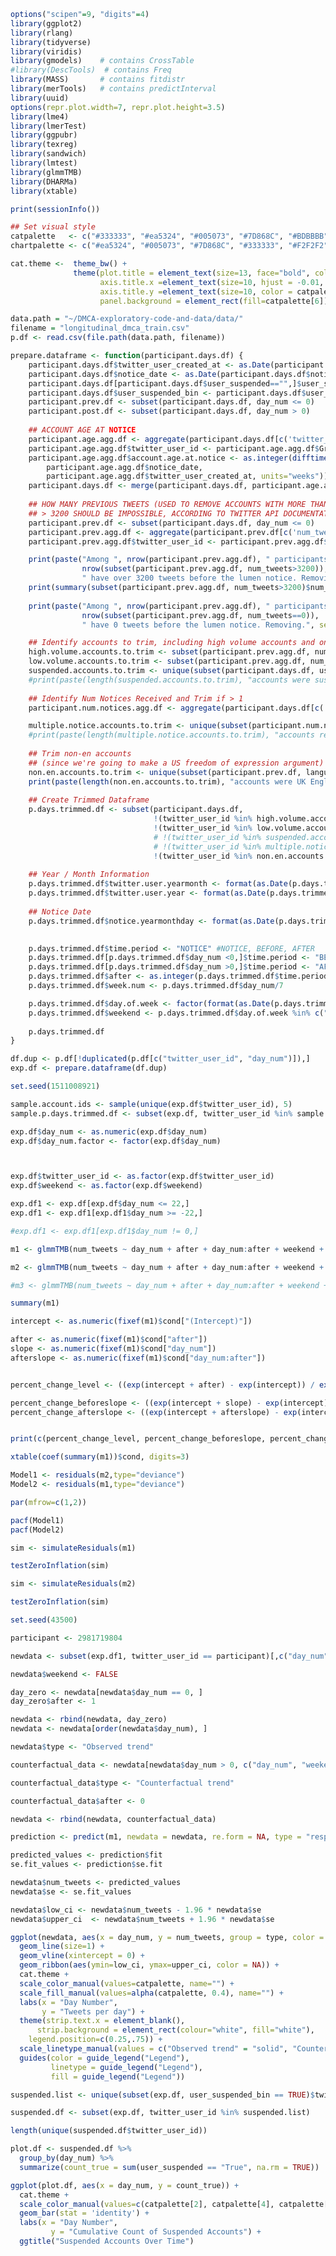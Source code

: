 ```r
options("scipen"=9, "digits"=4)
library(ggplot2)
library(rlang)
library(tidyverse)
library(viridis)
library(gmodels)    # contains CrossTable
#library(DescTools)  # contains Freq
library(MASS)       # contains fitdistr
library(merTools)   # contains predictInterval
library(uuid)
options(repr.plot.width=7, repr.plot.height=3.5)
library(lme4)
library(lmerTest)
library(ggpubr)
library(texreg)
library(sandwich)
library(lmtest)
library(glmmTMB)
library(DHARMa)
library(xtable)

print(sessionInfo())

```
```r
## Set visual style
catpalette   <- c("#333333", "#ea5324", "#005073", "#7D868C", "#BDBBBB", "#F2F2F2","#F6F2EB")
chartpalette <- c("#ea5324", "#005073", "#7D868C", "#333333", "#F2F2F2","#BDBBBB", "#F6F2EB")

cat.theme <-  theme_bw() +
              theme(plot.title = element_text(size=13, face="bold", color=catpalette[3]),
                    axis.title.x =element_text(size=10, hjust = -0.01, color = catpalette[1]),
                    axis.title.y =element_text(size=10, color = catpalette[1]),
                    panel.background = element_rect(fill=catpalette[6]))
```

```r
data.path = "~/DMCA-exploratory-code-and-data/data/"
filename = "longitudinal_dmca_train.csv"
p.df <- read.csv(file.path(data.path, filename))
```

```r
prepare.dataframe <- function(participant.days.df) {
    participant.days.df$twitter_user_created_at <- as.Date(participant.days.df$twitter_user_created_at)
    participant.days.df$notice_date <- as.Date(participant.days.df$notice_date)
    participant.days.df[participant.days.df$user_suspended=="",]$user_suspended = "False"
    participant.days.df$user_suspended_bin <- participant.days.df$user_suspended == "True"  
    participant.prev.df <- subset(participant.days.df, day_num <= 0)
    participant.post.df <- subset(participant.days.df, day_num > 0)
    
    ## ACCOUNT AGE AT NOTICE
    participant.age.agg.df <- aggregate(participant.days.df[c('twitter_user_created_at', 'notice_date')], by=list(participant.days.df$twitter_user_id), FUN=min)
    participant.age.agg.df$twitter_user_id <- participant.age.agg.df$Group.1
    participant.age.agg.df$account.age.at.notice <- as.integer(difftime(
        participant.age.agg.df$notice_date,
        participant.age.agg.df$twitter_user_created_at, units="weeks"))
    participant.days.df <- merge(participant.days.df, participant.age.agg.df[c("twitter_user_id", "account.age.at.notice")], by="twitter_user_id")    
    
    ## HOW MANY PREVIOUS TWEETS (USED TO REMOVE ACCOUNTS WITH MORE THAN 3200 TWEETS BEFORE SAMPLE)
    ## > 3200 SHOULD BE IMPOSSIBLE, ACCORDING TO TWITTER API DOCUMENTATION
    participant.prev.df <- subset(participant.days.df, day_num <= 0)
    participant.prev.agg.df <- aggregate(participant.prev.df[c('num_tweets')], by=list(participant.prev.df$twitter_user_id), FUN=sum)
    participant.prev.agg.df$twitter_user_id <- participant.prev.agg.df$Group.1

    print(paste("Among ", nrow(participant.prev.agg.df), " participants, ",
                nrow(subset(participant.prev.agg.df, num_tweets>3200)), 
                " have over 3200 tweets before the lumen notice. Removing.", sep=""))
    print(summary(subset(participant.prev.agg.df, num_tweets>3200)$num_tweets))
    
    print(paste("Among ", nrow(participant.prev.agg.df), " participants, ",
                nrow(subset(participant.prev.agg.df, num_tweets==0)), 
                " have 0 tweets before the lumen notice. Removing.", sep=""))

    ## Identify accounts to trim, including high volume accounts and ones that were suspended
    high.volume.accounts.to.trim <- subset(participant.prev.agg.df, num_tweets >= 3200)$twitter_user_id
    low.volume.accounts.to.trim <- subset(participant.prev.agg.df, num_tweets < 0)$twitter_user_id
    suspended.accounts.to.trim <- unique(subset(participant.days.df, user_suspended_bin==TRUE)$twitter_user_id)
    #print(paste(length(suspended.accounts.to.trim), "accounts were suspended after the notice. Removing."))
    
    ## Identify Num Notices Received and Trim if > 1
    participant.num.notices.agg.df <- aggregate(participant.days.df[c('num_lumen_notices')], by=list(participant.days.df$twitter_user_id), FUN=sum)

    multiple.notice.accounts.to.trim <- unique(subset(participant.num.notices.agg.df, num_lumen_notices>1)$Group.1)
    #print(paste(length(multiple.notice.accounts.to.trim), "accounts received more than one notice."))
    
    ## Trim non-en accounts
    ## (since we're going to make a US freedom of expression argument)
    non.en.accounts.to.trim <- unique(subset(participant.prev.df, language!="en")$twitter_user_id)
    print(paste(length(non.en.accounts.to.trim), "accounts were UK English"))
    
    ## Create Trimmed Dataframe
    p.days.trimmed.df <- subset(participant.days.df, 
                                !(twitter_user_id %in% high.volume.accounts.to.trim) &
                                !(twitter_user_id %in% low.volume.accounts.to.trim) &
                                # !(twitter_user_id %in% suspended.accounts.to.trim) &
                                # !(twitter_user_id %in% multiple.notice.accounts.to.trim) &
                                !(twitter_user_id %in% non.en.accounts.to.trim))
    
    ## Year / Month Information
    p.days.trimmed.df$twitter.user.yearmonth <- format(as.Date(p.days.trimmed.df$twitter_user_created_at), "%Y-%m")
    p.days.trimmed.df$twitter.user.year <- format(as.Date(p.days.trimmed.df$twitter_user_created_at), "%Y")
    
    ## Notice Date
    p.days.trimmed.df$notice.yearmonthday <- format(as.Date(p.days.trimmed.df$notice_date), "%Y-%m-%d")

    
    p.days.trimmed.df$time.period <- "NOTICE" #NOTICE, BEFORE, AFTER
    p.days.trimmed.df[p.days.trimmed.df$day_num <0,]$time.period <- "BEFORE"
    p.days.trimmed.df[p.days.trimmed.df$day_num >0,]$time.period <- "AFTER"
    p.days.trimmed.df$after <- as.integer(p.days.trimmed.df$time.period=="AFTER")
    p.days.trimmed.df$week.num <- p.days.trimmed.df$day_num/7

    p.days.trimmed.df$day.of.week <- factor(format(as.Date(p.days.trimmed.df$date), "%A"))
    p.days.trimmed.df$weekend <- p.days.trimmed.df$day.of.week %in% c("Sunday", "Saturday")
    
    p.days.trimmed.df
}
```

```r
df.dup <- p.df[!duplicated(p.df[c("twitter_user_id", "day_num")]),]
exp.df <- prepare.dataframe(df.dup)
```
```r
set.seed(1511008921)

sample.account.ids <- sample(unique(exp.df$twitter_user_id), 5)
sample.p.days.trimmed.df <- subset(exp.df, twitter_user_id %in% sample.account.ids)
```




```r
exp.df$day_num <- as.numeric(exp.df$day_num)
exp.df$day_num.factor <- factor(exp.df$day_num)



exp.df$twitter_user_id <- as.factor(exp.df$twitter_user_id)
exp.df$weekend <- as.factor(exp.df$weekend)
```


```r

exp.df1 <- exp.df[exp.df$day_num <= 22,]
exp.df1 <- exp.df1[exp.df1$day_num >= -22,]

#exp.df1 <- exp.df1[exp.df1$day_num != 0,]

m1 <- glmmTMB(num_tweets ~ day_num + after + day_num:after + weekend + (1|twitter_user_id) + ar1(day_num.factor + 0|twitter_user_id), family = "nbinom2", data = exp.df1, ziformula = ~ user_suspended)

m2 <- glmmTMB(num_tweets ~ day_num + after + day_num:after + weekend + (1|twitter_user_id), family = "nbinom2", data = exp.df1, ziformula = ~ user_suspended)

#m3 <- glmmTMB(num_tweets ~ day_num + after + day_num:after + weekend + factor(twitter_user_id) + ar1(day_num.factor + 0|twitter_user_id), family = "nbinom2", data = exp.df1, ziformula = ~ user_suspended)

summary(m1)
```

```r

intercept <- as.numeric(fixef(m1)$cond["(Intercept)"])

after <- as.numeric(fixef(m1)$cond["after"])
slope <- as.numeric(fixef(m1)$cond["day_num"])
afterslope <- as.numeric(fixef(m1)$cond["day_num:after"])


percent_change_level <- ((exp(intercept + after) - exp(intercept)) / exp(intercept)) * 100

percent_change_beforeslope <- ((exp(intercept + slope) - exp(intercept)) / exp(intercept)) * 100
percent_change_afterslope <- ((exp(intercept + afterslope) - exp(intercept)) / exp(intercept)) * 100


print(c(percent_change_level, percent_change_beforeslope, percent_change_afterslope))

xtable(coef(summary(m1))$cond, digits=3)

```


```r
Model1 <- residuals(m2,type="deviance")
Model2 <- residuals(m1,type="deviance")

par(mfrow=c(1,2))

pacf(Model1)
pacf(Model2)

sim <- simulateResiduals(m1)

testZeroInflation(sim)

sim <- simulateResiduals(m2)

testZeroInflation(sim)

```
```r
set.seed(43500)

participant <- 2981719804

newdata <- subset(exp.df1, twitter_user_id == participant)[,c("day_num", "weekend", "after", "twitter_user_id", "user_suspended", "day_num.factor")]

newdata$weekend <- FALSE

day_zero <- newdata[newdata$day_num == 0, ]
day_zero$after <- 1

newdata <- rbind(newdata, day_zero)
newdata <- newdata[order(newdata$day_num), ]

newdata$type <- "Observed trend"

counterfactual_data <- newdata[newdata$day_num > 0, c("day_num", "weekend", "after", "twitter_user_id", "user_suspended", "day_num.factor")]

counterfactual_data$type <- "Counterfactual trend"

counterfactual_data$after <- 0

newdata <- rbind(newdata, counterfactual_data)

prediction <- predict(m1, newdata = newdata, re.form = NA, type = "response", se.fit = TRUE)

predicted_values <- prediction$fit
se.fit_values <- prediction$se.fit

newdata$num_tweets <- predicted_values
newdata$se <- se.fit_values

newdata$low_ci <- newdata$num_tweets - 1.96 * newdata$se
newdata$upper_ci  <- newdata$num_tweets + 1.96 * newdata$se
```

```r
ggplot(newdata, aes(x = day_num, y = num_tweets, group = type, color = type, fill = type, linetype = type)) +
  geom_line(size=1) +
  geom_vline(xintercept = 0) +
  geom_ribbon(aes(ymin=low_ci, ymax=upper_ci, color = NA)) +
  cat.theme +
  scale_color_manual(values=catpalette, name="") +
  scale_fill_manual(values=alpha(catpalette, 0.4), name="") +
  labs(x = "Day Number",
       y = "Tweets per day") +
  theme(strip.text.x = element_blank(),
      strip.background = element_rect(colour="white", fill="white"),
    legend.position=c(0.25,.75)) +
  scale_linetype_manual(values = c("Observed trend" = "solid", "Counterfactual trend" = "dashed")) +
  guides(color = guide_legend("Legend"),
         linetype = guide_legend("Legend"),
         fill = guide_legend("Legend"))
```




```r

suspended.list <- unique(subset(exp.df, user_suspended_bin == TRUE)$twitter_user_id)

suspended.df <- subset(exp.df, twitter_user_id %in% suspended.list)

length(unique(suspended.df$twitter_user_id))

plot.df <- suspended.df %>% 
  group_by(day_num) %>%
  summarize(count_true = sum(user_suspended == "True", na.rm = TRUE))

ggplot(plot.df, aes(x = day_num, y = count_true)) +
  cat.theme + 
  scale_color_manual(values=c(catpalette[2], catpalette[4], catpalette[1])) +
  geom_bar(stat = 'identity') +
  labs(x = "Day Number",
         y = "Cumulative Count of Suspended Accounts") +
  ggtitle("Suspended Accounts Over Time")

```

